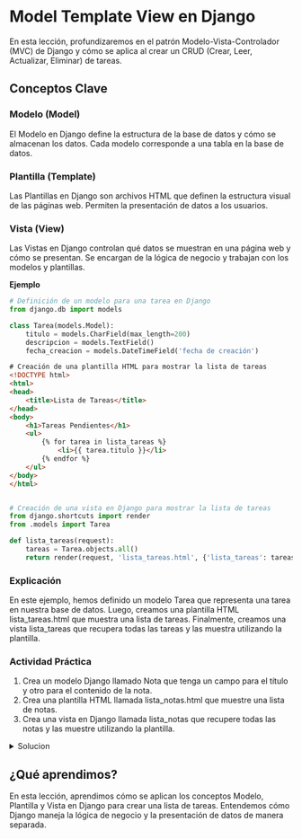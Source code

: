 # Model Template View en Django

En esta lección, profundizaremos en el patrón Modelo-Vista-Controlador (MVC) de Django y cómo se aplica al crear un CRUD (Crear, Leer, Actualizar, Eliminar) de tareas.

## Conceptos Clave

### Modelo (Model)

El Modelo en Django define la estructura de la base de datos y cómo se almacenan los datos. Cada modelo corresponde a una tabla en la base de datos.

### Plantilla (Template)

Las Plantillas en Django son archivos HTML que definen la estructura visual de las páginas web. Permiten la presentación de datos a los usuarios.

### Vista (View)

Las Vistas en Django controlan qué datos se muestran en una página web y cómo se presentan. Se encargan de la lógica de negocio y trabajan con los modelos y plantillas.

**Ejemplo**

```python
# Definición de un modelo para una tarea en Django
from django.db import models

class Tarea(models.Model):
    titulo = models.CharField(max_length=200)
    descripcion = models.TextField()
    fecha_creacion = models.DateTimeField('fecha de creación')
```
```html
# Creación de una plantilla HTML para mostrar la lista de tareas
<!DOCTYPE html>
<html>
<head>
    <title>Lista de Tareas</title>
</head>
<body>
    <h1>Tareas Pendientes</h1>
    <ul>
        {% for tarea in lista_tareas %}
            <li>{{ tarea.titulo }}</li>
        {% endfor %}
    </ul>
</body>
</html>
```
```python

# Creación de una vista en Django para mostrar la lista de tareas
from django.shortcuts import render
from .models import Tarea

def lista_tareas(request):
    tareas = Tarea.objects.all()
    return render(request, 'lista_tareas.html', {'lista_tareas': tareas})
```
### Explicación

En este ejemplo, hemos definido un modelo Tarea que representa una tarea en nuestra base de datos. Luego, creamos una plantilla HTML lista_tareas.html que muestra una lista de tareas. Finalmente, creamos una vista lista_tareas que recupera todas las tareas y las muestra utilizando la plantilla.

:::{.callout-tip}
### Actividad Práctica

1. Crea un modelo Django llamado Nota que tenga un campo para el título y otro para el contenido de la nota.
2. Crea una plantilla HTML llamada lista_notas.html que muestre una lista de notas.
3. Crea una vista en Django llamada lista_notas que recupere todas las notas y las muestre utilizando la plantilla.

:::
<details>
<summary>Solucion</summary>

**Resumen**:

En esta actividad práctica, se creará un modelo Django llamado "Nota" con campos para el título y el contenido de la nota. Luego, se creará una plantilla HTML llamada "lista_notas.html" para mostrar una lista de notas. Finalmente, se creará una vista Django llamada "lista_notas" que recuperará todas las notas y las mostrará utilizando la plantilla.

**Código**:

1. Crear el Modelo Django **Nota**:

En el archivo models.py de la aplicación correspondiente (generalmente llamada "articulos"), define el modelo "Nota" con campos para el título y el contenido de la nota:

```python
from django.db import models

class Nota(models.Model):
    titulo = models.CharField(max_length=200)
    contenido = models.TextField()

    def __str__(self):
        return self.titulo

    Crear la Plantilla HTML "lista_notas.html":
```
Dentro de la carpeta de la aplicación (**articulos** en este ejemplo), crea una carpeta llamada **templates** si aún no existe. Luego, crea un archivo HTML llamado **lista_notas.html** en la carpeta "templates" con el siguiente contenido:

```html
<!DOCTYPE html>
<html lang="es">
<head>
    <meta charset="UTF-8">
    <title>Lista de Notas</title>
</head>
<body>
    <h1>Lista de Notas</h1>
    <ul>
        {% for nota in notas %}
            <li>{{ nota.titulo }}</li>
            <p>{{ nota.contenido }}</p>
        {% endfor %}
    </ul>
</body>
</html>
```
2. Crear la Vista Django **lista_notas**:

En el archivo views.py de la aplicación (**articulos** en este ejemplo), crea una vista llamada **lista_notas** que recupere todas las notas y las pase a la plantilla **lista_notas.html**:

```python
from django.shortcuts import render
from .models import Nota

def lista_notas(request):
    notas = Nota.objects.all()
    return render(request, 'lista_notas.html', {'notas': notas})
```
**Explicación**:

1. Hemos creado un modelo Django llamado **Nota** que contiene dos campos: **titulo** y **contenido**." 
    El campo **titulo** es un CharField con una longitud máxima de 200 caracteres, y el campo **contenido** es un TextField para almacenar el contenido más extenso de la nota.
2. Creamos una plantilla HTML llamada **lista_notas.html** que se utilizará para mostrar la lista de notas. 
    En esta plantilla, utilizamos etiquetas de plantilla de Django **({% for ... %})** para iterar sobre todas las notas y mostrar tanto el título como el contenido de cada nota.
3. Creamos una vista Django llamada **lista_notas** en el archivo **views.py**. 
    En esta vista, recuperamos todas las notas utilizando **Nota.objects.all()** y luego pasamos las notas a la plantilla **lista_notas.html** como un contexto para que puedan mostrarse en la página.

Con estos pasos, hemos configurado un modelo, una plantilla y una vista para mostrar una lista de notas en una aplicación Django. 

Ahora puedes acceder a la vista **lista_notas** en tu aplicación para ver la lista de notas en la plantilla correspondiente.

</details>

## ¿Qué aprendimos?

En esta lección, aprendimos cómo se aplican los conceptos Modelo, Plantilla y Vista en Django para crear una lista de tareas. Entendemos cómo Django maneja la lógica de negocio y la presentación de datos de manera separada.